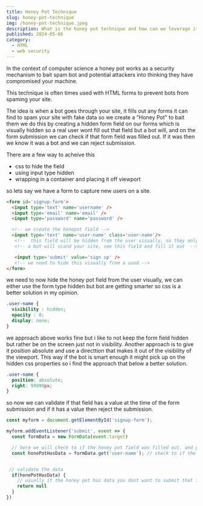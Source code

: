 ```yaml
---
title: Honey Pot Technique 
slug: honey-pot-technique
img: /honey-pot-technique.jpeg
description: What is the honey pot technique and how can we leverage it to create more secured forms.
published: 2024-05-06
category: 
  - HTML
  - web security
---
```


In the context of computer science a honey pot works as a security mechanism to bait spam bot and potential attackers into thinking they have compromised your machine. 

This technique is often times used with HTML forms to prevent bots from spaming your site.

The idea is when a bot goes through your site, it fills out any forms it can find to spam your site with fake data so we create a "Honey Pot" to bait them we do this by creating a hidden form field on our forms which is visually hidden so a real user wont fill out that field but a bot will, and on the form submission we can check if that form field was filled out. If it was then we know it was a bot and we can reject submission.

There are a few way to acheive this 
  - css to hide the field
  - using input type hidden
  - wrapping in a container and placing it off viewport


so lets say we have a form to capture new users on a site.


```html
<form id='signup-form'>
  <input type='text' name='username' />
  <input type='email' name='email' />
  <input type='password' name='password' />

  <!-- we create the honepot field -->
  <input type='text' name='user-name' class='user-name'/> 
   <!--  this field will be hidden from the user visually, so they only see and fill out the fields above -->
   <!-- a bot will scand your site, see this field and fill it out  -->

   <input type='submit' value='sign up' /> 
   <!-- we need to hide this visually from a used -->
</form>
```

we need to now hide the honey pot field from the user visually, we can either use the form type hidden but bot are getting smarter so css is a better solution in my opinion.

```css
.user-name {
  visibility : hidden;
  opacity : 0;
  display: none;
}
```

we approach above works fine but i like to not keep the form field hidden but rather be on the screen just not in visibility. Another approach is to give it position absolute and use a directtion that makes it out of the visibility of the viewport. This way if the bot is smart enough it might pick up on the hidden css properties so i find the approach that below a better solution.

```css
.user-name {
  position: absolute;
  right: 99999px;
}
```

so now we can validate if that field has a value at the time of the form submission and if it has a value then reject the submission.

```javascript
const myform = document.getElementById('signup-form');

myform.addEventListener('submit', event => {
  const formData = new FormData(event.target)

  // here we will check to if the honey pot field was filled out. and perform the necessary validatidating.
  const honePotHasData = formData.get('user-name'); // check to if the honey pot has worked and baited the bot.


 // validate the data
  if(honePotHasData) {
    // usually if the honey pot has data you dont want to submit that information to your database most tend to just return nothing but i prefe we dont save the data but still return a successfull msg that way the bot thinks it got a good submission.
    return null
  }
})
```
